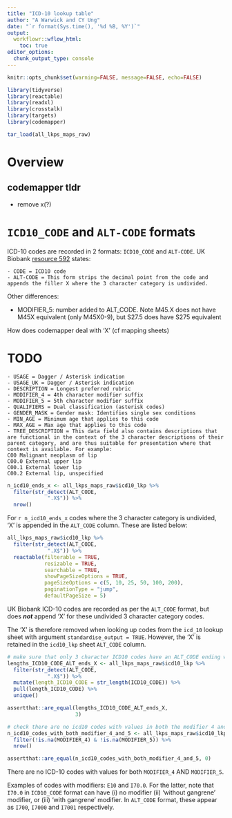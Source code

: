 ```yaml
---
title: "ICD-10 lookup table"
author: "A Warwick and CY Ung"
date: "`r format(Sys.time(), '%d %B, %Y')`"
output: 
  workflowr::wflow_html:
    toc: true
editor_options:
  chunk_output_type: console
---
```


```r
knitr::opts_chunk$set(warning=FALSE, message=FALSE, echo=FALSE)
```

```r
library(tidyverse)
library(reactable)
library(readxl)
library(crosstalk)
library(targets)
library(codemapper)

tar_load(all_lkps_maps_raw)
```

# Overview

## codemapper tldr

- remove x(?)

# `ICD10_CODE` and `ALT-CODE` formats

ICD-10 codes are recorded in 2 formats: `ICD10_CODE` and `ALT-CODE`. UK Biobank [resource 592](https://biobank.ndph.ox.ac.uk/ukb/refer.cgi?id=592) states:

```
- CODE = ICD10 code
- ALT-CODE = This form strips the decimal point from the code and appends the filler X where the 3 character category is undivided. 
```

Other differences:

- MODIFIER_5: number added to ALT_CODE. Note M45.X does not have M45X equivalent (only M45X0-9), but S27.5 does have S275 equivalent

How does codemapper deal with 'X' (cf mapping sheets)

# TODO

```
- USAGE = Dagger / Asterisk indication
- USAGE_UK = Dagger / Asterisk indication
- DESCRIPTION = Longest preferred rubric
- MODIFIER_4 = 4th character modifier suffix
- MODIFIER_5 = 5th character modifier suffix
- QUALIFIERS = Dual classification (asterisk codes)
- GENDER_MASK = Gender mask: Identifies single sex conditions
- MIN_AGE = Minimum age that applies to this code
- MAX_AGE = Max age that applies to this code
- TREE_DESCRIPTION = This data field also contains descriptions that are functional in the context of the 3 character descriptions of their parent category, and are thus suitable for presentation where that context is available. For example:
C00 Malignant neoplasm of lip
C00.0 External upper lip
C00.1 External lower lip
C00.2 External lip, unspecified
```

```r
n_icd10_ends_x <- all_lkps_maps_raw$icd10_lkp %>% 
  filter(str_detect(ALT_CODE,
             ".X$")) %>% 
  nrow()
```

For `r n_icd10_ends_x` codes where the 3 character category is undivided, 'X' is appended in the `ALT_CODE` column. These are listed below:

```r
all_lkps_maps_raw$icd10_lkp %>% 
  filter(str_detect(ALT_CODE,
             ".X$")) %>% 
  reactable(filterable = TRUE,
            resizable = TRUE,
            searchable = TRUE,
            showPageSizeOptions = TRUE,
            pageSizeOptions = c(5, 10, 25, 50, 100, 200),
            paginationType = "jump",
            defaultPageSize = 5)
```

UK Biobank ICD-10 codes are recorded as per the `ALT_CODE` format, but does ***not*** append 'X' for these undivided 3 character category codes. 

The 'X' is therefore removed when looking up codes from the `icd_10` lookup sheet with argument `standardise_output = TRUE`. However, the 'X' is retained in the `icd10_lkp` sheet `ALT_CODE` column.

```r
# make sure that only 3 character ICD10 codes have an ALT_CODE ending with X
lengths_ICD10_CODE_ALT_ends_X <- all_lkps_maps_raw$icd10_lkp %>% 
  filter(str_detect(ALT_CODE,
             ".X$")) %>% 
  mutate(length_ICD10_CODE = str_length(ICD10_CODE)) %>% 
  pull(length_ICD10_CODE) %>% 
  unique()

assertthat::are_equal(lengths_ICD10_CODE_ALT_ends_X,
                      3)
```

```r
# check there are no icd10 codes with values in both the modifier 4 and 5 cols
n_icd10_codes_with_both_modifier_4_and_5 <- all_lkps_maps_raw$icd10_lkp %>% 
  filter(!is.na(MODIFIER_4) & !is.na(MODIFIER_5)) %>% 
  nrow()

assertthat::are_equal(n_icd10_codes_with_both_modifier_4_and_5, 0)
```

There are no ICD-10 codes with values for both `MODIFIER_4` AND `MODIFIER_5`.

Examples of codes with modifiers: `E10` and `I70.0`. For the latter, note that `I70.0` in `ICD10_CODE` format can have (i) no modifier (ii) 'without gangrene' modifier, or (iii) 'with gangrene' modifier. In `ALT_CODE` format, these appear as `I700`, `I7000` and `I7001` respectively.
